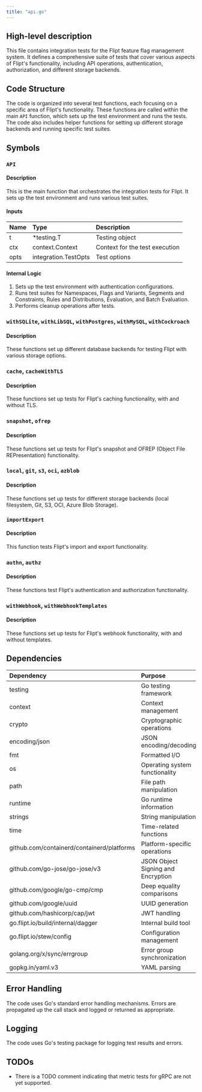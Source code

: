 ```yaml
---
title: "api.go"
---
```


## High-level description
This file contains integration tests for the Flipt feature flag management system. It defines a comprehensive suite of tests that cover various aspects of Flipt's functionality, including API operations, authentication, authorization, and different storage backends.

## Code Structure
The code is organized into several test functions, each focusing on a specific area of Flipt's functionality. These functions are called within the main `API` function, which sets up the test environment and runs the tests. The code also includes helper functions for setting up different storage backends and running specific test suites.

## Symbols

### `API`
#### Description
This is the main function that orchestrates the integration tests for Flipt. It sets up the test environment and runs various test suites.

#### Inputs
| Name | Type | Description |
|:-----|:-----|:------------|
| t | *testing.T | Testing object |
| ctx | context.Context | Context for the test execution |
| opts | integration.TestOpts | Test options |

#### Internal Logic
1. Sets up the test environment with authentication configurations.
2. Runs test suites for Namespaces, Flags and Variants, Segments and Constraints, Rules and Distributions, Evaluation, and Batch Evaluation.
3. Performs cleanup operations after tests.

### `withSQLite`, `withLibSQL`, `withPostgres`, `withMySQL`, `withCockroach`
#### Description
These functions set up different database backends for testing Flipt with various storage options.

### `cache`, `cacheWithTLS`
#### Description
These functions set up tests for Flipt's caching functionality, with and without TLS.

### `snapshot`, `ofrep`
#### Description
These functions set up tests for Flipt's snapshot and OFREP (Object File REPresentation) functionality.

### `local`, `git`, `s3`, `oci`, `azblob`
#### Description
These functions set up tests for different storage backends (local filesystem, Git, S3, OCI, Azure Blob Storage).

### `importExport`
#### Description
This function tests Flipt's import and export functionality.

### `authn`, `authz`
#### Description
These functions test Flipt's authentication and authorization functionality.

### `withWebhook`, `withWebhookTemplates`
#### Description
These functions set up tests for Flipt's webhook functionality, with and without templates.

## Dependencies
| Dependency | Purpose |
|:-----------|:--------|
| testing | Go testing framework |
| context | Context management |
| crypto | Cryptographic operations |
| encoding/json | JSON encoding/decoding |
| fmt | Formatted I/O |
| os | Operating system functionality |
| path | File path manipulation |
| runtime | Go runtime information |
| strings | String manipulation |
| time | Time-related functions |
| github.com/containerd/containerd/platforms | Platform-specific operations |
| github.com/go-jose/go-jose/v3 | JSON Object Signing and Encryption |
| github.com/google/go-cmp/cmp | Deep equality comparisons |
| github.com/google/uuid | UUID generation |
| github.com/hashicorp/cap/jwt | JWT handling |
| go.flipt.io/build/internal/dagger | Internal build tool |
| go.flipt.io/stew/config | Configuration management |
| golang.org/x/sync/errgroup | Error group synchronization |
| gopkg.in/yaml.v3 | YAML parsing |

## Error Handling
The code uses Go's standard error handling mechanisms. Errors are propagated up the call stack and logged or returned as appropriate.

## Logging
The code uses Go's testing package for logging test results and errors.

## TODOs
- There is a TODO comment indicating that metric tests for gRPC are not yet supported.
